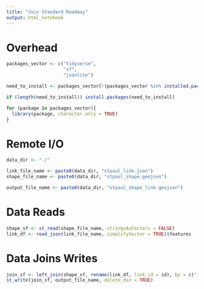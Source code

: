 ```yaml
---
title: "Join Standard Roadway"
output: html_notebook
---
```


# Overhead
```r
packages_vector <- c("tidyverse",
                     "sf",
                     "jsonlite")

need_to_install <- packages_vector[!(packages_vector %in% installed.packages()[,"Package"])]

if (length(need_to_install)) install.packages(need_to_install)

for (package in packages_vector){
  library(package, character.only = TRUE)
}


```

# Remote I/O
```r
data_dir <- "./"

link_file_name <- paste0(data_dir, "stpaul_link.json")
shape_file_name <- paste0(data_dir, "stpaul_shape.geojson")

output_file_name <- paste0(data_dir, "stpaul_shape_link.geojson")

```

# Data Reads
```r
shape_sf <- st_read(shape_file_name, stringsAsFactors = FALSE)
link_df <- read_json(link_file_name, simplifyVector = TRUE)$features

```

# Data Joins Writes
```r
join_sf <- left_join(shape_sf, rename(link_df, link_id = id), by = c("id" = "geometryId"))
st_write(join_sf, output_file_name, delete_dsn = TRUE)
```
